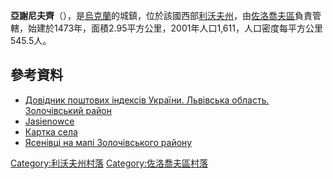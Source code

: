{{coord|49|48|7|N|24|50|49|E|scale:100000|display=title}}

'''亞謝尼夫齊'''（{{lang-uk|Ясенівці}}），是[[烏克蘭|烏克蘭]]的城鎮，位於該國西部[[利沃夫州|利沃夫州]]，由[[佐洛喬夫區|佐洛喬夫區]]負責管轄，始建於1473年，面積2.95平方公里，2001年人口1,611，人口密度每平方公里545.5人。

==參考資料==
*[http://www.uaidx.com/13/290?f=index&d=desc&lang=ua Довідник поштових індексів України. Львівська область. Золочівський район]{{Wayback|url=http://www.uaidx.com/13/290?f=index&d=desc&lang=ua |date=20160127100105 }}
* [http://polishroots.org/geography/slownik/jasienowce.htm Jasienowce]{{dead link|date=2017年11月 |bot=InternetArchiveBot |fix-attempted=yes }}
* [http://gska2.rada.gov.ua/pls/z7502/A005?rdat1=18.04.2006&rf7571=20038 Картка села]{{dead link|date=2017年11月 |bot=InternetArchiveBot |fix-attempted=yes }}
* [https://web.archive.org/web/20070929124502/http://zl.lv.ukrtel.net/admin/ra/images/image002.png Ясенівці на мапі Золочівського району]

[[Category:利沃夫州村落|Category:利沃夫州村落]]
[[Category:佐洛喬夫區村落|Category:佐洛喬夫區村落]]


{{Lviv-geo-stub}}